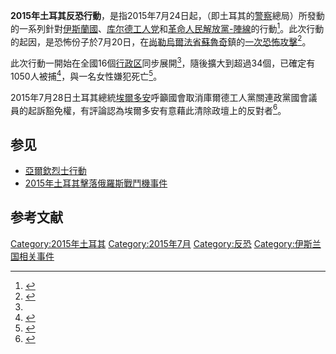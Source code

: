 {{noteTA
|G1 = 地名
|G2 = People
|G3 = Military
|1 =zh-hant:庫德;zh-hans:库尔德;zh-hk:庫爾德;
|2 =zh-hans:斯特拉斯堡;zh-tw:史特拉斯堡;
|3 =zh-cn:伊斯坦布尔;zh-hk:伊斯坦堡;zh-sg:伊斯坦堡;zh-tw:伊斯坦堡;
}}
{{UTC time|欧洲东部时间|+3}}
{{Infobox operational plan
| name        = 2015年土耳其反恐行動
| partof      = [[土耳其－伊斯蘭國衝突|土耳其－伊斯蘭國衝突]]和{{link-en|土耳其庫德族叛亂|Kurdish rebellions in Turkey}}
| image       = [[file:Turkey_ISIL_police_raid_July_2015.jpg|200px]]
| caption     = 2015年7月24日，警方對恐怖份子疑犯進行突擊搜查一景 
| scope       = 
| type        = {{link-en|警方突擊搜查|Police raid}}
| location    = 超過34個[[土耳其行政区划|土耳其的行政区]]（7月27日統計）
| coordinates = 
| map_type    = 
| latitude    = 
| longitude   = 
| map_size    = 
| map_caption = 
| map_label   = 
| planned     =
| planned_by  = {{flagicon|Turkey}} [[艾哈迈德·达武特奥卢|艾哈迈德·达武特奥卢]]<br>（土耳其總理）<br>{{flagicon|Turkey}} [[Sebahattin_Öztürk|Sebahattin Öztürk]]<br>（內政部長）
| commanded_by = {{flagicon|Turkey}} '''[[土耳其政府|土耳其政府]]'''
| objective   = counter-terrorism
| target      = {{flagicon image|Flag of the Islamic State of Iraq and the Levant2.svg}} [[伊斯蘭國|伊斯蘭國]]<br>{{flagicon image|Flag of Kurdistan Workers Party (PKK).svg}} [[库尔德工人党|库尔德工人党]]<br>{{flagicon image|Dhkp.svg}} [[革命人民解放黨-陣線|革命人民解放黨-陣線]]
| date        =  {{Start date|2015|7|24}} 
| time        = 凌晨三時
| time-begin  =
| time-end    =
| timezone    = [[欧洲东部时间|欧洲东部时间]]
| executed_by = {{link-en|土耳其安全總局|General Directorate of Security}}
| outcome     = 至少1050名恐怖份子[[嫌疑人|嫌疑人]]被[[逮捕|逮捕]]（7月27日統計）
| casualties  = 至少1名嫌犯在[[伊斯坦堡|伊斯坦堡]]的突襲行動中被擊斃
| fatalities  = 
| injuries    =
}}
'''2015年土耳其反恐行動'''，是指2015年7月24日起，{{link-en|土耳其安全總局|General Directorate of Security}}（即土耳其的[[警察|警察]]總局）所發動的一系列針對[[伊斯蘭國|伊斯蘭國]]、[[库尔德工人党|库尔德工人党]]和[[革命人民解放黨-陣線|革命人民解放黨-陣線]]的{{link-en|警方突擊搜查|Police raid|警方突擊搜查}}行動<ref name=trt20150724>{{cite news|title=土耳其全国范围内发起打击恐怖分子行动|url=http://www.trt.net.tr/chinese/%E5%9C%9F%E8%80%B3%E5%85%B6/2015/07/24/%E5%9C%9F%E8%80%B3%E5%85%B6%E5%85%A8%E5%9B%BD%E8%8C%83%E5%9B%B4%E5%86%85%E5%8F%91%E8%B5%B7%E6%89%93%E5%87%BB%E6%81%90%E6%80%96%E5%88%86%E5%AD%90%E8%A1%8C%E5%8A%A8-293910|accessdate=2015-07-28|agency=[[土耳其之聲|土耳其之聲]]|date=2015-07-24|deadurl=yes|archiveurl=https://archive.is/20150728130012/http://www.trt.net.tr/chinese/%E5%9C%9F%E8%80%B3%E5%85%B6/2015/07/24/%E5%9C%9F%E8%80%B3%E5%85%B6%E5%85%A8%E5%9B%BD%E8%8C%83%E5%9B%B4%E5%86%85%E5%8F%91%E8%B5%B7%E6%89%93%E5%87%BB%E6%81%90%E6%80%96%E5%88%86%E5%AD%90%E8%A1%8C%E5%8A%A8-293910|archivedate=2015-07-28}}</ref>。此次行動的起因，是恐怖份子於7月20日，在[[尚勒烏爾法省|尚勒烏爾法省]][[蘇魯奇|蘇魯奇]]鎮的[[2015年蘇魯奇爆炸案|一次恐怖攻擊]]<ref name=voachinese>{{cite news|title=土耳其针对IS和库尔德工人党发动攻势|url=http://www.voachinese.com/content/turkey-20150725/2878099.html|accessdate=2015-07-28|agency=[[美國之音|美國之音]]|date=2015-07-25|archive-date=2015-07-28|archive-url=https://web.archive.org/web/20150728044856/http://www.voachinese.com/content/turkey-20150725/2878099.html|dead-url=no}}</ref>。

此次行動一開始在全國16個[[土耳其行政区划|行政区]]同步展開<ref name=trt20150724 />，隨後擴大到超過34個，已確定有1050人被捕<ref name=trt20150727>{{cite news|title=土耳其反恐行动拘留1050人|url=http://www.trt.net.tr/chinese/%E5%9C%9F%E8%80%B3%E5%85%B6/2015/07/27/%E5%9C%9F%E8%80%B3%E5%85%B6%E5%8F%8D%E6%81%90%E8%A1%8C%E5%8A%A8%E6%8B%98%E7%95%991050%E4%BA%BA-295777|accessdate=2015-07-28|agency=土耳其之聲|date=2015-07-27|deadurl=yes|archiveurl=https://archive.is/20150728132123/http://www.trt.net.tr/chinese/%E5%9C%9F%E8%80%B3%E5%85%B6/2015/07/27/%E5%9C%9F%E8%80%B3%E5%85%B6%E5%8F%8D%E6%81%90%E8%A1%8C%E5%8A%A8%E6%8B%98%E7%95%991050%E4%BA%BA-295777|archivedate=2015-07-28}}</ref>，與一名女性嫌犯死亡<ref>{{Cite web |url=http://www.sabah.com.tr/gundem/2015/07/24/turkiyede-dev-teror-operasyonu |title=存档副本 |accessdate=2015-07-28 |archive-date=2015-07-28 |archive-url=https://web.archive.org/web/20150728061055/http://www.sabah.com.tr/gundem/2015/07/24/turkiyede-dev-teror-operasyonu |dead-url=no }}</ref>。

2015年7月28日土耳其總統[[埃爾多安|埃爾多安]]呼籲國會取消庫爾德工人黨關連政黨國會議員的起訴豁免權，有評論認為埃爾多安有意藉此清除政壇上的反對者<ref>{{Cite news |url=http://www.bloomberg.com/news/articles/2015-07-28/turkey-s-erdogan-demands-prosecution-of-kurdish-politicians |title=Under Cover of War on Jihadists, Turkey Settles Score With Kurds |work=Bloomberg Business |quote=Turkish President Recep Tayyip Erdogan is widening the net in an offensive against militants to root out political opponents and shore up his power base. |accessdate=2015-07-29 |archive-date=2015-07-29 |archive-url=https://web.archive.org/web/20150729115312/http://www.bloomberg.com/news/articles/2015-07-28/turkey-s-erdogan-demands-prosecution-of-kurdish-politicians |dead-url=no }}</ref>。

==参见==
*[[亞爾欽烈士行動|亞爾欽烈士行動]]
*[[2015年土耳其擊落俄羅斯戰鬥機事件|2015年土耳其擊落俄羅斯戰鬥機事件]]

==参考文献==
{{Reflist|2}}

[[Category:2015年土耳其|Category:2015年土耳其]]
[[Category:2015年7月|Category:2015年7月]]
[[Category:反恐|Category:反恐]]
[[Category:伊斯兰国相关事件|Category:伊斯兰国相关事件]]